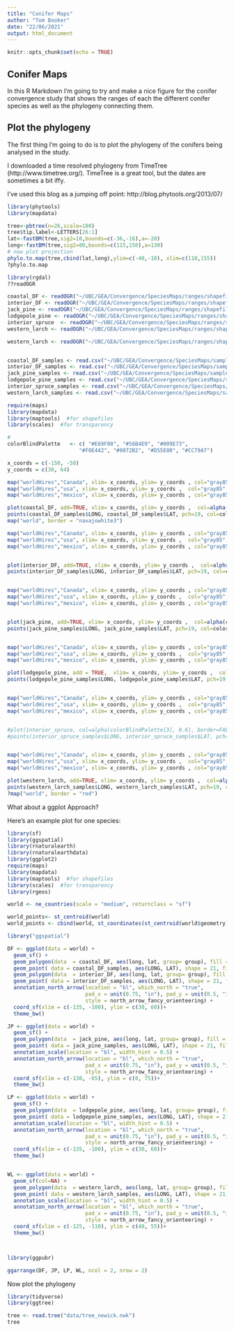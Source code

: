 ```yaml
---
title: "Conifer Maps"
author: "Tom Booker"
date: "22/06/2021"
output: html_document
---
```


```r
knitr::opts_chunk$set(echo = TRUE)
```

## Conifer Maps

In this R Markdown I'm going to try and make a nice figure for the conifer convergence study that shows the ranges of each the different conifer species as well as the phylogeny connecting them.

## Plot the phylogeny

The first thing I'm going to do is to plot the phylogeny of the conifers being analysed in the study.

I downloaded a time resolved phylogeny from TimeTree (http://www.timetree.org/). TimeTree is a great tool, but the dates are sometimes a bit iffy. 

I've used this blog as a jumping off point: http://blog.phytools.org/2013/07/


```r
library(phytools)
library(mapdata)

tree<-pbtree(n=26,scale=100)
tree$tip.label<-LETTERS[26:1]
lat<-fastBM(tree,sig2=10,bounds=c(-36,-16),a=-20)
long<-fastBM(tree,sig2=80,bounds=c(115,150),a=130)
# now plot projection
phylo.to.map(tree,cbind(lat,long),ylim=c(-40,-10), xlim=c(110,155))
?phylo.to.map
```



```r
library(rgdal)
??readOGR

coastal_DF <- readOGR("~/UBC/GEA/Convergence/SpeciesMaps/ranges/shapefiles/Coastal_DF.shp")   #layer of data for species rangecolumn of "lon" with GPS points in decimal degrees
interior_DF <- readOGR("~/UBC/GEA/Convergence/SpeciesMaps/ranges/shapefiles/Interior_DF.shp")   #layer of data for species rangecolumn of "lon" with GPS points in decimal degrees
jack_pine <- readOGR("~/UBC/GEA/Convergence/SpeciesMaps/ranges/shapefiles/jackpine.shp")   #layer of data for species rangecolumn of "lon" with GPS points in decimal degrees
lodgepole_pine <- readOGR("~/UBC/GEA/Convergence/SpeciesMaps/ranges/shapefiles/pinucont.shp")   #layer of data for species rangecolumn of "lon" with GPS points in decimal degrees
interior_spruce  <- readOGR("~/UBC/GEA/Convergence/SpeciesMaps/ranges/shapefiles/piceglau.shp")   #layer of data for species rangecolumn of "lon" with GPS points in decimal degrees
western_larch <- readOGR("~/UBC/GEA/Convergence/SpeciesMaps/ranges/shapefiles/larch_gis/lariocci.shp")   #layer of data for species rangecolumn of "lon" with GPS points in decimal degrees

western_larch <- readOGR("~/UBC/GEA/Convergence/SpeciesMaps/ranges/shapefiles/larch_gis/lariocci.shp")   #layer of data for species rangecolumn of "lon" with GPS points in decimal degrees


coastal_DF_samples <- read.csv("~/UBC/GEA/Convergence/SpeciesMaps/sampleLocations/DFC_worldclim_1970-2010.txt", sep = "\t")
interior_DF_samples <- read.csv("~/UBC/GEA/Convergence/SpeciesMaps/sampleLocations/DFI_worldclim_1970-2010.txt", sep = "\t")
jack_pine_samples <- read.csv("~/UBC/GEA/Convergence/SpeciesMaps/sampleLocations/jp_worldclim_1970-2010.txt", sep = "\t")
lodgepole_pine_samples <- read.csv("~/UBC/GEA/Convergence/SpeciesMaps/sampleLocations/lp_worldclim_1970-2010.txt", sep = "\t")
interior_spruce_samples <- read.csv("~/UBC/GEA/Convergence/SpeciesMaps/sampleLocations/is_worldclim_1970-2010.txt", sep = "\t")
western_larch_samples <- read.csv("~/UBC/GEA/Convergence/SpeciesMaps/sampleLocations/wl_worldclim_1970-2010.txt", sep = "\t")

```



```r
require(maps)
library(mapdata)
library(maptools)  #for shapefiles
library(scales)  #for transparency

# 
colorBlindPalette   <- c( "#E69F00", "#56B4E9", "#009E73", 
                       "#F0E442", "#0072B2", "#D55E00", "#CC79A7")

x_coords = c(-150, -50)
y_coords = c(30, 64)

map("worldHires","Canada", xlim= x_coords, ylim= y_coords , col="gray85", fill=TRUE, border = "gray85")  #plot Canada 
map("worldHires","usa", xlim= x_coords, ylim= y_coords ,  col="gray85", fill=TRUE, add=TRUE, border = "gray85")  #add the adjacent parts of the US; can't forget my homeland
map("worldHires","mexico", xlim= x_coords, ylim= y_coords , col="gray85", fill=TRUE, add=TRUE, border = "gray85")  #add the adjacent parts of the US; can't forget my homeland

plot(coastal_DF, add=TRUE, xlim= x_coords, ylim= y_coords ,  col=alpha(colorBlindPalette[6], 0.6), border=FALSE)
points(coastal_DF_samples$LONG, coastal_DF_samples$LAT, pch=19, col=colorBlindPalette[6], cex=0.5)  #plot Coastal_DF samples
map("world", border = "navajowhite3")

map("worldHires","Canada", xlim= x_coords, ylim= y_coords , col="gray85", fill=TRUE, border = "gray85")  #plot Canada 
map("worldHires","usa", xlim= x_coords, ylim= y_coords ,  col="gray85", fill=TRUE, add=TRUE, border = "gray85")  #add the adjacent parts of the US; can't forget my homeland
map("worldHires","mexico", xlim= x_coords, ylim= y_coords , col="gray85", fill=TRUE, add=TRUE, border = "gray85")  #add the adjacent parts of the US; can't forget my homeland


plot(interior_DF, add=TRUE, xlim= x_coords, ylim= y_coords ,  col=alpha(colorBlindPalette[6], 0.6), border=FALSE)
points(interior_DF_samples$LONG, interior_DF_samples$LAT, pch=19, col=colorBlindPalette[6], cex=0.5)  #plot Coastal_DF samples


map("worldHires","Canada", xlim= x_coords, ylim= y_coords , col="gray85", fill=TRUE, border = "gray85")  #plot Canada 
map("worldHires","usa", xlim= x_coords, ylim= y_coords ,  col="gray85", fill=TRUE, add=TRUE, border = "gray85")  #add the adjacent parts of the US; can't forget my homeland
map("worldHires","mexico", xlim= x_coords, ylim= y_coords , col="gray85", fill=TRUE, add=TRUE, border = "gray85")  #add the adjacent parts of the US; can't forget my homeland


plot(jack_pine, add=TRUE, xlim= x_coords, ylim= y_coords ,  col=alpha(colorBlindPalette[5], 0.6), border=FALSE) 
points(jack_pine_samples$LONG, jack_pine_samples$LAT, pch=19, col=colorBlindPalette[5], cex=0.5)  #plot Coastal_DF samples


map("worldHires","Canada", xlim= x_coords, ylim= y_coords , col="gray85", fill=TRUE, border = "gray85")  #plot Canada 
map("worldHires","usa", xlim= x_coords, ylim= y_coords ,  col="gray85", fill=TRUE, add=TRUE, border = "gray85")  #add the adjacent parts of the US; can't forget my homeland
map("worldHires","mexico", xlim= x_coords, ylim= y_coords , col="gray85", fill=TRUE, add=TRUE, border = "gray85")  #add the adjacent parts of the US; can't forget my homeland

plot(lodgepole_pine, add = TRUE,  xlim= x_coords, ylim= y_coords ,  col=alpha(colorBlindPalette[4], 0.6), border=FALSE) 
points(lodgepole_pine_samples$LONG, lodgepole_pine_samples$LAT, pch=19, col=colorBlindPalette[4], cex=0.5)  #plot Coastal_DF samples


map("worldHires","Canada", xlim= x_coords, ylim= y_coords , col="gray85", fill=TRUE, border = "gray85")  #plot Canada 
map("worldHires","usa", xlim= x_coords, ylim= y_coords ,  col="gray85", fill=TRUE, add=TRUE, border = "gray85")  #add the adjacent parts of the US; can't forget my homeland
map("worldHires","mexico", xlim= x_coords, ylim= y_coords , col="gray85", fill=TRUE, add=TRUE, border = "gray85")  #add the adjacent parts of the US; can't forget my homeland


#plot(interior_spruce, col=alpha(colorBlindPalette[3], 0.6), border=FALSE) 
#points(interior_spruce_samples$LONG, interior_spruce_samples$LAT, pch=19, col=colorBlindPalette[5], cex=0.5)  #plot Coastal_DF samples


map("worldHires","Canada", xlim= x_coords, ylim= y_coords , col="gray85", fill=TRUE, border = "gray85")  #plot Canada 
map("worldHires","usa", xlim= x_coords, ylim= y_coords ,  col="gray85", fill=TRUE, add=TRUE, border = "gray85")  #add the adjacent parts of the US; can't forget my homeland
map("worldHires","mexico", xlim= x_coords, ylim= y_coords , col="gray85", fill=TRUE, add=TRUE, border = "gray85")  #add the adjacent parts of the US; can't forget my homeland

plot(western_larch, add=TRUE, xlim= x_coords, ylim= y_coords ,  col=alpha(colorBlindPalette[2], 0.6), border=FALSE)  #plot the spec
points(western_larch_samples$LONG, western_larch_samples$LAT, pch=19, col=colorBlindPalette[2], cex=0.5)  #plot Coastal_DF samples
?map("world", border = "red")


```




What about a ggplot Approach?

Here's an example plot for one species:
```r

library(sf)
library(ggspatial)
library(rnaturalearth)
library(rnaturalearthdata)
library(ggplot2)
require(maps)
library(mapdata)
library(maptools)  #for shapefiles
library(scales)  #for transparency
library(rgeos)

world <- ne_countries(scale = "medium", returnclass = "sf")

world_points<- st_centroid(world)
world_points <- cbind(world, st_coordinates(st_centroid(world$geometry)))

library("ggspatial")

```

```r

DF <- ggplot(data = world) +
  geom_sf() +
  geom_polygon(data  = coastal_DF, aes(long, lat, group= group), fill = colorBlindPalette[2])+
  geom_point( data = coastal_DF_samples, aes(LONG, LAT), shape = 21, fill = colorBlindPalette[2])+
  geom_polygon(data  = interior_DF, aes(long, lat, group= group), fill = "#036096")+
  geom_point( data = interior_DF_samples, aes(LONG, LAT), shape = 21, fill = "#036096")+  annotation_scale(location = "bl", width_hint = 0.5) +
  annotation_north_arrow(location = "bl", which_north = "true", 
                         pad_x = unit(0.75, "in"), pad_y = unit(0.5, "in"),
                         style = north_arrow_fancy_orienteering) +
  coord_sf(xlim = c(-135, -100), ylim = c(30, 60))+
  theme_bw()

JP <- ggplot(data = world) +
  geom_sf() +
  geom_polygon(data  = jack_pine, aes(long, lat, group= group), fill = colorBlindPalette[1])+
  geom_point( data = jack_pine_samples, aes(LONG, LAT), shape = 21, fill = colorBlindPalette[1])+
  annotation_scale(location = "bl", width_hint = 0.5) +
  annotation_north_arrow(location = "bl", which_north = "true", 
                         pad_x = unit(0.75, "in"), pad_y = unit(0.5, "in"),
                         style = north_arrow_fancy_orienteering) +
  coord_sf(xlim = c(-130, -65), ylim = c(0, 75))+
  theme_bw()

LP <- ggplot(data = world) +
  geom_sf() +
  geom_polygon(data  = lodgepole_pine, aes(long, lat, group= group), fill = colorBlindPalette[3])+
  geom_point( data = lodgepole_pine_samples, aes(LONG, LAT), shape = 21, fill = colorBlindPalette[3])+
  annotation_scale(location = "bl", width_hint = 0.5) +
  annotation_north_arrow(location = "bl", which_north = "true", 
                         pad_x = unit(0.75, "in"), pad_y = unit(0.5, "in"),
                         style = north_arrow_fancy_orienteering) +
  coord_sf(xlim = c(-135, -100), ylim = c(30, 60))+
  theme_bw()


WL <- ggplot(data = world) +
  geom_sf(col=NA) +
  geom_polygon(data  = western_larch, aes(long, lat, group= group), fill = colorBlindPalette[6])+
  geom_point( data = western_larch_samples, aes(LONG, LAT), shape = 21, fill = colorBlindPalette[6])+
  annotation_scale(location = "bl", width_hint = 0.5) +
  annotation_north_arrow(location = "bl", which_north = "true", 
                         pad_x = unit(0.75, "in"), pad_y = unit(0.5, "in"),
                         style = north_arrow_fancy_orienteering) +
  coord_sf(xlim = c(-125, -110), ylim = c(40, 55))+
  theme_bw()



library(ggpubr)

ggarrange(DF, JP, LP, WL, ncol = 2, nrow = 2)
```

Now plot the phylogeny

```r
library(tidyverse)
library(ggtree)

tree <- read.tree("data/tree_newick.nwk")
tree
```

